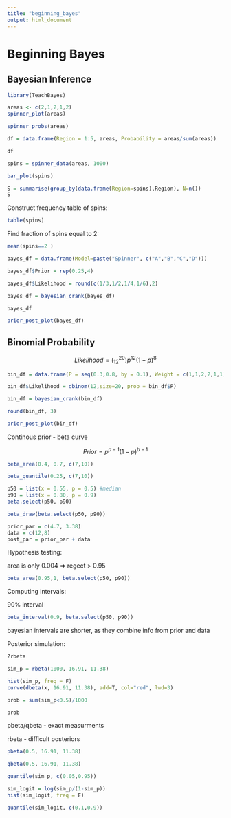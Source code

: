 ```yaml
---
title: "beginning_bayes"
output: html_document
---
```


# Beginning Bayes

## Bayesian Inference 

```r
library(TeachBayes)
```


```r
areas <- c(2,1,2,1,2)
spinner_plot(areas)
```
```r
spinner_probs(areas)
```

```r
df = data.frame(Region = 1:5, areas, Probability = areas/sum(areas))

df
```
```r
spins = spinner_data(areas, 1000)

bar_plot(spins)
```

```r
S = summarise(group_by(data.frame(Region=spins),Region), N=n())
S
```

Construct frequency table of spins:

```r
table(spins)
```

Find fraction of spins equal to 2:

```r
mean(spins==2 )
```

```r
bayes_df = data.frame(Model=paste("Spinner", c("A","B","C","D"))) 

bayes_df$Prior = rep(0.25,4)

bayes_df$Likelihood = round(c(1/3,1/2,1/4,1/6),2)

bayes_df = bayesian_crank(bayes_df)

bayes_df
```

```r
prior_post_plot(bayes_df)
```

## Binomial Probability


$$ Likelihood = \left(^{20}_{12} \right) p^{12} (1-p)^8  $$


```r

bin_df = data.frame(P = seq(0.3,0.8, by = 0.1), Weight = c(1,1,2,2,1,1), Prior=c(1,1,2,2,1,1)/8) 

bin_df$Likelihood = dbinom(12,size=20, prob = bin_df$P)

bin_df = bayesian_crank(bin_df)

round(bin_df, 3)
```

```r

prior_post_plot(bin_df)

```


Continous prior - beta curve

$$Prior = p^{a-1} (1-p)^{b-1}$$ 




```r
beta_area(0.4, 0.7, c(7,10))
```



```r
beta_quantile(0.25, c(7,10))
```

```r
p50 = list(x = 0.55, p = 0.5) #median 
p90 = list(x = 0.80, p = 0.9)
beta.select(p50, p90)
```


```r
beta_draw(beta.select(p50, p90))
```


```r
prior_par = c(4.7, 3.38)
data = c(12,8)
post_par = prior_par + data
```

Hypothesis testing: 

area is only 0.004 => regect > 0.95

```r
beta_area(0.95,1, beta.select(p50, p90))
```




Computing intervals:

90% interval

```r
beta_interval(0.9, beta.select(p50, p90))
```

bayesian intervals are shorter, as they combine info from prior and data


Posterior simulation:
```r
?rbeta

sim_p = rbeta(1000, 16.91, 11.38)

hist(sim_p, freq = F)
curve(dbeta(x, 16.91, 11.38), add=T, col="red", lwd=3)

```




```r

prob = sum(sim_p<0.5)/1000

prob
```


pbeta/qbeta - exact measurments

rbeta - difficult posteriors


```r
pbeta(0.5, 16.91, 11.38)
```

```r
qbeta(0.5, 16.91, 11.38)
```



```r
quantile(sim_p, c(0.05,0.95))
```


```r
sim_logit = log(sim_p/(1-sim_p))
hist(sim_logit, freq = F)
```



```r
quantile(sim_logit, c(0.1,0.9))
```


